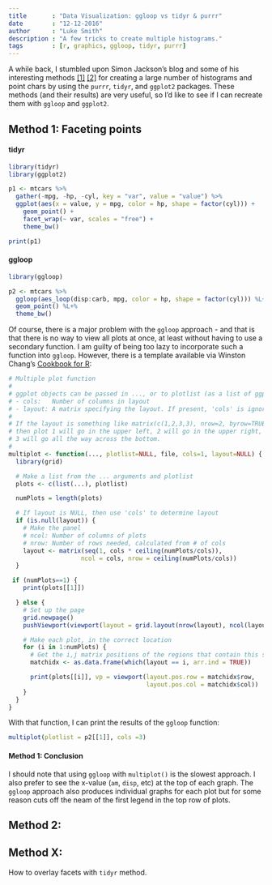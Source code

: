 ```yaml
---
title       : "Data Visualization: ggloop vs tidyr & purrr"
date        : "12-12-2016"
author      : "Luke Smith"
description : "A few tricks to create multiple histograms."
tags        : [r, graphics, ggloop, tidyr, purrr]
---
```


A while back, I stumbled upon Simon Jackson's blog and some of his interesting methods [[1]](https://drsimonj.svbtle.com/quick-plot-of-all-variables) [[2]](https://drsimonj.svbtle.com/plot-some-variables-against-many-others) for creating a large number of histograms and point chars by using the `purrr`, `tidyr`, and `ggplot2` packages. These methods (and their results) are very useful, so I'd like to see if I can recreate them with `ggloop` and `ggplot2`.

## Method 1: Faceting points

#### tidyr

```r
library(tidyr)
library(ggplot2)

p1 <- mtcars %>%
  gather(-mpg, -hp, -cyl, key = "var", value = "value") %>% 
  ggplot(aes(x = value, y = mpg, color = hp, shape = factor(cyl))) +
    geom_point() +
    facet_wrap(~ var, scales = "free") +
    theme_bw()

print(p1)
```

#### ggloop

```r
library(ggloop)

p2 <- mtcars %>%
  ggloop(aes_loop(disp:carb, mpg, color = hp, shape = factor(cyl))) %L+%
  geom_point() %L+%
  theme_bw()
```

Of course, there is a major problem with the `ggloop` approach - and that is that there is no way to view all plots at once, at least without having to use a secondary function. I am guilty of being too lazy to incorporate such a function into `ggloop`. However, there is a template available via Winston Chang's [Cookbook for R](http://www.cookbook-r.com/Graphs/Multiple_graphs_on_one_page_(ggplot2)/):


```r
# Multiple plot function
#
# ggplot objects can be passed in ..., or to plotlist (as a list of ggplot objects)
# - cols:   Number of columns in layout
# - layout: A matrix specifying the layout. If present, 'cols' is ignored.
#
# If the layout is something like matrix(c(1,2,3,3), nrow=2, byrow=TRUE),
# then plot 1 will go in the upper left, 2 will go in the upper right, and
# 3 will go all the way across the bottom.
#
multiplot <- function(..., plotlist=NULL, file, cols=1, layout=NULL) {
  library(grid)

  # Make a list from the ... arguments and plotlist
  plots <- c(list(...), plotlist)

  numPlots = length(plots)

  # If layout is NULL, then use 'cols' to determine layout
  if (is.null(layout)) {
    # Make the panel
    # ncol: Number of columns of plots
    # nrow: Number of rows needed, calculated from # of cols
    layout <- matrix(seq(1, cols * ceiling(numPlots/cols)),
                    ncol = cols, nrow = ceiling(numPlots/cols))
  }

 if (numPlots==1) {
    print(plots[[1]])

  } else {
    # Set up the page
    grid.newpage()
    pushViewport(viewport(layout = grid.layout(nrow(layout), ncol(layout))))

    # Make each plot, in the correct location
    for (i in 1:numPlots) {
      # Get the i,j matrix positions of the regions that contain this subplot
      matchidx <- as.data.frame(which(layout == i, arr.ind = TRUE))

      print(plots[[i]], vp = viewport(layout.pos.row = matchidx$row,
                                      layout.pos.col = matchidx$col))
    }
  }
}
```

With that function, I can print the results of the `ggloop` function:

```r
multiplot(plotlist = p2[[1]], cols =3)
```

#### Method 1: Conclusion
I should note that using `ggloop` with `multiplot()` is the slowest approach. I also prefer to see the x-value (`am`, `disp`, etc) at the top of each graph. The `ggloop` approach also produces individual graphs for each plot but for some reason cuts off the neam of the first legend in the top row of plots.

## Method 2:

## Method X:
How to overlay facets with `tidyr` method.